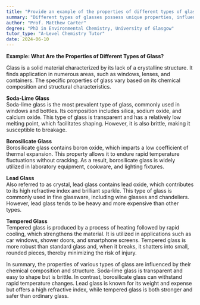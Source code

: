 ```yaml
---
title: "Provide an example of the properties of different types of glasses"
summary: "Different types of glasses possess unique properties, influencing their durability, clarity, and thermal resistance, which determine their suitability for various applications in everyday use and specialized industries."
author: "Prof. Matthew Carter"
degree: "PhD in Environmental Chemistry, University of Glasgow"
tutor_type: "A-Level Chemistry Tutor"
date: 2024-06-10
---
```


**Example: What Are the Properties of Different Types of Glass?**

Glass is a solid material characterized by its lack of a crystalline structure. It finds application in numerous areas, such as windows, lenses, and containers. The specific properties of glass vary based on its chemical composition and structural characteristics.

**Soda-Lime Glass**  
Soda-lime glass is the most prevalent type of glass, commonly used in windows and bottles. Its composition includes silica, sodium oxide, and calcium oxide. This type of glass is transparent and has a relatively low melting point, which facilitates shaping. However, it is also brittle, making it susceptible to breakage.

**Borosilicate Glass**  
Borosilicate glass contains boron oxide, which imparts a low coefficient of thermal expansion. This property allows it to endure rapid temperature fluctuations without cracking. As a result, borosilicate glass is widely utilized in laboratory equipment, cookware, and lighting fixtures.

**Lead Glass**  
Also referred to as crystal, lead glass contains lead oxide, which contributes to its high refractive index and brilliant sparkle. This type of glass is commonly used in fine glassware, including wine glasses and chandeliers. However, lead glass tends to be heavy and more expensive than other types.

**Tempered Glass**  
Tempered glass is produced by a process of heating followed by rapid cooling, which strengthens the material. It is utilized in applications such as car windows, shower doors, and smartphone screens. Tempered glass is more robust than standard glass and, when it breaks, it shatters into small, rounded pieces, thereby minimizing the risk of injury.

In summary, the properties of various types of glass are influenced by their chemical composition and structure. Soda-lime glass is transparent and easy to shape but is brittle. In contrast, borosilicate glass can withstand rapid temperature changes. Lead glass is known for its weight and expense but offers a high refractive index, while tempered glass is both stronger and safer than ordinary glass.
    